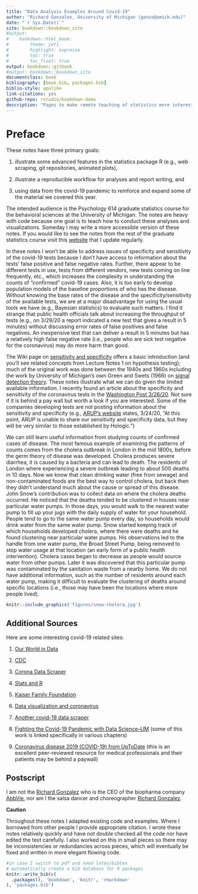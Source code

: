 ```yaml
--- 
title: "Data Analysis Examples Around Covid-19"
author: "Richard Gonzalez, University of Michigan (gonzo@umich.edu)"
date: "`r Sys.Date()`"
site: bookdown::bookdown_site
#output:
#    bookdown::html_book:
#        theme: yeti
#        highlight: espresso
#        toc: true
#        toc_float: true
output: bookdown::gitbook 
#output: bookdown::bookdown_site 
documentclass: book
bibliography: [book.bib, packages.bib]
biblio-style: apalike
link-citations: yes
github-repo: rstudio/bookdown-demo
description: "Pages to make remote teaching of statistics more interesting during the covid-19 pandemic."
---
```


# Preface {-}

These notes have three primary goals: 

1. illustrate some advanced features in the statistics package R (e.g., web scraping, git repositories, animated plots), 

2. illustrate a reproducible workflow for analyses and report writing, and 

3. using data from the covid-19 pandemic to reinforce and expand some of the material we covered this year. 

The intended audience is the Psychology 614 graduate statistics course for the behavioral sciences at the University of Michigan. The notes are heavy with code because one goal is to teach how to conduct these analyses and visualizations.  Someday I may write a more accessible version of these notes.   If you would like to see the notes from the rest of the graduate statistics course visit this [website](http://www-personal.umich.edu/~gonzo/coursenotes/) that I update regularly.

In these notes I won't be able to address issues of specificity and sensitivity of the covid-19 tests because I don't have access to information about the tests' false positive and false negative rates.   Further, there appear to be different tests in use, tests from different vendors, new tests coming on line  frequently, etc., which increases the complexity in understanding the counts of "confirmed" covid-19 cases. Also, it is too early to develop population models of the baseline proportions of who has the disease.  Without knowing the base rates of the disease and the specificity/sensitivity of the available tests, we are at a major disadvantage for using the usual tools we have (e.g., Bayesian statistics) to evaluate such matters.  I find it strange that public health officials  talk about increasing the throughput of tests (e.g., on 3/29/20 a report indicated a new test that gives a result in 5 minutes) without discussing error rates of false positives and false negatives.  An inexpensive test that can deliver a result in 5 minutes but has a relatively high false negative rate (i.e., people who are sick test negative for the coronavirus) may do more harm than good. 

The Wiki page on [sensitivity and specificity](https://en.wikipedia.org/wiki/Sensitivity_and_specificity) offers a basic introduction (and you'll see related concepts from Lecture Notes 1 on hypothesis testing); much of the original work was done between the 1940s and 1960s including the work by University of Michigan's own Green and Swets (1966) on [signal detection theory](https://en.wikipedia.org/wiki/Detection_theory). These notes illustrate what we can do given the limited available information.   I recently found an article about the specificity and sensitivity of the coronavirus tests in the [Washington Post 3/26/20](https://www.washingtonpost.com/science/2020/03/26/negative-coronavirus-test-result-doesnt-always-mean-you-arent-infected/). Not sure if it is behind a pay wall but worth a look if you are interested.  Some of the companies developing tests are not posting information about the sensitivity and specificity (e.g., [ARUP's website](https://www.aruplab.com/infectious-disease/coronavirus) states, 3/24/20,  "At this point, ARUP is unable to share our sensitivity and specificity data, but they will be very similar to those established by Hologic.")

We can still learn useful information from studying counts of confirmed cases of disease.  The most famous example of examining the patterns of counts comes from the cholera outbreak in London in the mid 1800s, before the germ theory of disease was developed. Cholera produces severe diarrhea, it is caused by a bacteria and can lead to death.  The residents of London where experiencing a severe outbreak leading to about 500 deaths in 10 days.  Now we know that clean drinking water (free from sewage) and non-contaminated foods are the best way to control cholera, but back then they didn't understand much about the cause or spread of this disease. John Snow's contribution was to collect data on where the cholera deaths occurred.  He noticed that the deaths tended to be clustered in houses near particular water pumps. In those days, you would walk to the nearest water pump to fill up your jugs with the daily supply of water for your household. People tend to go to the same water pump every day, so households would drink water from the same water pump. Snow started keeping track of which households developed cholera, where there were deaths and he found clustering near particular water pumps.  His observations led to the handle from one water pump, the Broad Street Pump, being removed to stop water usage at that location (an early form of a public health intervention). Cholera cases began to decrease as people would source water from other pumps. Later it was discovered that this particular pump was contaminated by the sanitation waste from a nearby home. We do not have additional information, such as the number of residents around each water pump, making it difficult to evaluate the clustering of deaths around specific locations (i.e.,  those may have been the locations where more people lived).

<!-- ![Snow's Cholera Map of London](figures/snow-cholera.jpg) -->

```r
knitr::include_graphics('figures/snow-cholera.jpg')
```

## Additional Sources  {-}

Here are some interesting covid-19 related sites:

1. [Our World in Data](https://ourworldindata.org/coronavirus)

2. [CDC](https://www.cdc.gov/coronavirus/2019-nCoV/index.html)

3. [Corona Data Scraper](https://coronadatascraper.com/#home)

4. [Stats and R](https://www.statsandr.com/blog/top-r-resources-on-covid-19-coronavirus/#covid-19-data-analysis-with-tidyverse-and-ggplot2) 

5. [Kaiser Family Foundation](https://www.kff.org/coronavirus-covid-19/)

6. [Data visualization and coronavirus](https://www.fastcompany.com/90477393/a-complete-guide-to-coronavirus-charts-be-informed-not-terrified)

7. [Another covid-19 data scraper](https://github.com/covidatlas/coronadatascraper)

8. [Fighting the Covid-19 Pandemic with Data Science--UM](https://midas.umich.edu/data-science-and-covid-19/) (some of this work is linked specifically in various chapters)

9. [Coronavirus disease 2019 (COVID-19) from UpToDate](https://www.uptodate.com/contents/coronavirus-disease-2019-covid-19?search=coronavirus&source=search_result&selectedTitle=1~97&usage_type=default&display_rank=1) (this is an excellent peer-reviewed resource for medical professionals and their patients may be behind a paywall)

## Postscript {-}

I am not the [Richard Gonzalez](https://www.fiercepharma.com/pharma/abbvie-ceo-gonzalez-nabbed-21-6b-pay-package-year-marked-by-megamerger-humira-decline) who is the CEO of the biopharma company [AbbVie](https://www.abbvie.com/our-company.html?utm_campaign=cc_herenow_2020_rep&utm_medium=psearch&utm_source=google&utm_content=brand%20core&utm_term=abbvie), nor am I the salsa dancer and choreographer [Richard Gonzalez](https://gibneydance.org/event/mixed-flava-contemporary-caribbean-dance/2018-12-02/). 

::: {.infobox .caution data-latex="{caution}"}

**Caution**

Throughout these notes I adapted existing code and examples. Where I borrowed from other people I provide appropriate citation.  I wrote these notes relatively quickly and have not double checked all the code nor have edited the text carefully. I also worked on this in small pieces so there may be inconsistencies or redundancies across pieces, which will eventually be fixed and written in more elegant flowing code.

:::

```r
#in case I switch to pdf and need latex/bibtex
# automatically create a bib database for R packages
knitr::write_bib(c(
  .packages(), 'bookdown', 'knitr', 'rmarkdown'
), 'packages.bib')
```


<!--  To stop the server, run servr::daemon_stop(1) or restart your R session -->
<!--  Serving the directory /Users/gonzo/Dropbox/transfer/mac transfer/bookdown-demo-master at http://127.0.0.1:4321-->

<!-- Various R notes -->
<!-- You can label chapter and section titles using `{#label}` after them, e.g., we can reference Chapter \@ref(intro). If you do not manually label them, there will be automatic labels anyway, e.g., Chapter \@ref(methods). -->

<!-- Figures and tables with captions will be placed in `figure` and `table` environments, respectively. -->

<!-- ```{r nice-fig, fig.cap='Here is a nice figure!', out.width='80%', fig.asp=.75, fig.align='center'} -->
<!-- par(mar = c(4, 4, .1, .1)) -->
<!-- plot(pressure, type = 'b', pch = 19) -->
<!-- ``` -->

<!-- Reference a figure by its code chunk label with the `fig:` prefix, e.g., see Figure \@ref(fig:nice-fig). Similarly, you can reference tables generated from `knitr::kable()`, e.g., see Table \@ref(tab:nice-tab). -->

<!-- ```{r nice-tab, tidy=FALSE} -->
<!-- knitr::kable( -->
<!--   head(iris, 20), caption = 'Here is a nice table!', -->
<!--   booktabs = TRUE -->
<!-- ) -->
<!-- ``` -->


<!-- You can write citations, too. For example, we are using the **bookdown** package [@R-bookdown] in this sample book, which was built on top of R Markdown and **knitr** [@xie2015]. -->

